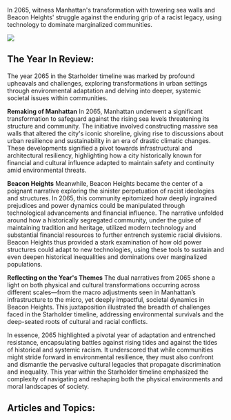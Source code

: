 In 2065, witness Manhattan's transformation with towering sea walls and Beacon Heights' struggle against the enduring grip of a racist legacy, using technology to dominate marginalized communities.

![](https://drbs5yklwtho3.cloudfront.net/images/1752611104512-crpryl11ef5-image.jpg)

## The Year In Review:

The year 2065 in the Starholder timeline was marked by profound upheavals and challenges, exploring transformations in urban settings through environmental adaptation and delving into deeper, systemic societal issues within communities.

**Remaking of Manhattan** In 2065, Manhattan underwent a significant transformation to safeguard against the rising sea levels threatening its structure and community. The initiative involved constructing massive sea walls that altered the city's iconic shoreline, giving rise to discussions about urban resilience and sustainability in an era of drastic climatic changes. These developments signified a pivot towards infrastructural and architectural resiliency, highlighting how a city historically known for financial and cultural influence adapted to maintain safety and continuity amid environmental threats.

**Beacon Heights** Meanwhile, Beacon Heights became the center of a poignant narrative exploring the sinister perpetuation of racist ideologies and structures. In 2065, this community epitomized how deeply ingrained prejudices and power dynamics could be manipulated through technological advancements and financial influence. The narrative unfolded around how a historically segregated community, under the guise of maintaining tradition and heritage, utilized modern technology and substantial financial resources to further entrench systemic racial divisions. Beacon Heights thus provided a stark examination of how old power structures could adapt to new technologies, using these tools to sustain and even deepen historical inequalities and dominations over marginalized populations.

**Reflecting on the Year's Themes** The dual narratives from 2065 shone a light on both physical and cultural transformations occurring across different scales—from the macro adjustments seen in Manhattan’s infrastructure to the micro, yet deeply impactful, societal dynamics in Beacon Heights. This juxtaposition illustrated the breadth of challenges faced in the Starholder timeline, addressing environmental survivals and the deep-seated roots of cultural and racial conflicts.

In essence, 2065 highlighted a pivotal year of adaptation and entrenched resistance, encapsulating battles against rising tides and against the tides of historical and systemic racism. It underscored that while communities might stride forward in environmental resilience, they must also confront and dismantle the pervasive cultural legacies that propagate discrimination and inequality. This year within the Starholder timeline emphasized the complexity of navigating and reshaping both the physical environments and moral landscapes of society.

## Articles and Topics:
